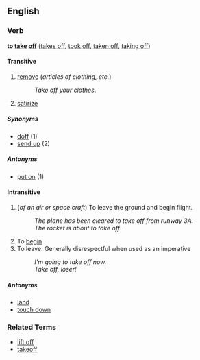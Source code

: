 ==English==
===Verb===
'''to [[take]] [[off]]''' ([[takes off]], [[took off]], [[taken off]], [[taking off]])

====Transitive====
# [[remove]] (''articles of clothing, etc.'')
#:''Take off your clothes''.
# [[satirize]]

=====Synonyms=====
*[[doff]] (1)
*[[send up]] (2)

=====Antonyms=====
*[[put on]] (1)

====Intransitive====
# (''of an air or space craft'') To leave the ground and begin flight.
#: ''The plane has been cleared to take off from runway 3A.''
#:''The rocket is about to take off''.
# To [[begin]]
# To leave.  Generally disrespectful when used as an imperative
#: ''I'm going to take off now.''
#: ''Take off, loser!''

=====Antonyms=====
*[[land]]
*[[touch down]]

===Related Terms===
*[[lift off]]
*[[takeoff]]